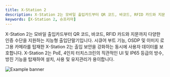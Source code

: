 ```yaml
---
title: X-Station 2
description: X-Station 2는 모바일 출입카드부터 QR 코드, 바코드, RFID 카드와 지문까지 다양한 인증 수단을 지원하는 지능형 출입단말기입니다. 시큐어 부트 기능, OSDP 및 이미지 로그용 카메라를 탑재한 X-Station 2는 출입 보안을 강화하는 동시에 사용자 데이터를 보호합니다. X-Station 2는 PoE, 4인치 터치스크린의 직관적인 UI 및 IP65 등급의 방수, 방진 기능을 탑재하여 설치, 사용 및 유지관리가 용이합니다.
keywords: [X-Station 2, 슈프리마]
---
```


X-Station 2는 모바일 출입카드부터 QR 코드, 바코드, RFID 카드와 지문까지 다양한 인증 수단을 지원하는 지능형 출입단말기입니다. 시큐어 부트 기능, OSDP 및 이미지 로그용 카메라를 탑재한 X-Station 2는 출입 보안을 강화하는 동시에 사용자 데이터를 보호합니다. X-Station 2는 PoE, 4인치 터치스크린의 직관적인 UI 및 IP65 등급의 방수, 방진 기능을 탑재하여 설치, 사용 및 유지관리가 용이합니다.

![Example banner](/img/device/xstation2-main.png)

<Overview />